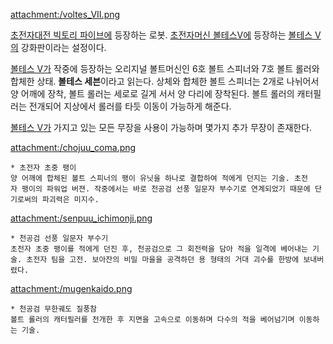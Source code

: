 attachment:/voltes_VII.png

[[초전자대전 빅토리 파이브]]에 등장하는 로봇. [[초전자머신 볼테스V]]에 등장하는 [[볼테스 V]]의 강화판이라는 설정이다.

[[볼테스 V]]가 작중에 등장하는 오리지널 볼트머신인 6호 볼트 스피너와 7호 볼트 롤러와 합체한 상태. '''볼테스 세븐'''이라고 읽는다. 상체와 합체한 볼트 스피너는 2개로 나뉘어서 양 어깨에 장착, 볼트 롤러는 세로로 길게 서서 양 다리에 장착된다. 볼트 롤러의 캐터필러는 전개되어 지상에서 롤러를 타듯 이동이 가능하게 해준다.

[[볼테스 V]]가 가지고 있는 모든 무장을 사용이 가능하며 몇가지 추가 무장이 존재한다.


attachment:/chojuu_coma.png
 * 초전자 초중 팽이
 양 어깨에 합체된 볼트 스피너의 팽이 유닛을 하나로 결합하여 적에게 던지는 기술. 초전자 팽이의 파워업 버젼. 작중에서는 바로 천공검 선풍 일문자 부수기로 연계되었기 때문에 단기로써의 파괴력은 미지수.

attachment:/senpuu_ichimonji.png
 * 천공검 선풍 일문자 부수기
 초전자 초중 팽이를 적에게 던진 후, 천공검으로 그 회전력을 담아 적을 일격에 베어내는 기술. 초전자 팀을 고전. 보아잔의 비밀 마을을 공격하던 용 형태의 거대 괴수를 한방에 보내버렸다.

attachment:/mugenkaido.png
 * 천공검 무한궤도 질풍참
 볼트 롤러의 캐터필러를 전개한 후 지면을 고속으로 이동하며 다수의 적을 베어넘기며 이동하는 기술.
